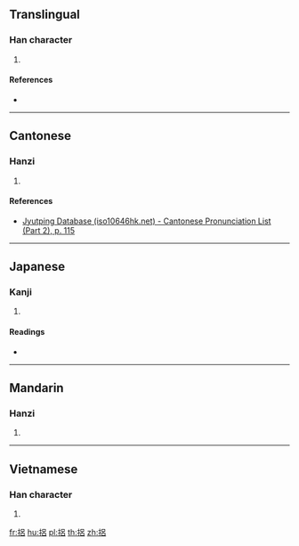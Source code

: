 {{character info/new}}
==Translingual==

===Han character===
{{Han char|rn=64|rad=手|as=07|sn=10|four=|canj=QRHR,QRR|ids=⿰扌吕}}

# {{defn|Han|sort=手07}}

====References====
* {{Han ref|kx=0434.241|dkj=12172|hdz=31883.030|uh=635B|ud=25435}}

----

==Cantonese==

===Hanzi===
{{yue-hanzi|jyut=[[leoi5]]|y=leui5}}

# {{defn|lang=yue|sort=手07}}

====References====
* [http://www.iso10646hk.net/jp/document/download.jsp Jyutping Database (iso10646hk.net) - Cantonese Pronunciation List (Part 2), p. 115]

----

==Japanese==

===Kanji===
{{ja-kanji|grade=|rs=手07}}

# {{defn|lang=ja|sort=手07}}

====Readings====
* {{ja-readings|on=[[りょ]] (ryo)|kun=[[とも]] (tomo)}}

----

==Mandarin==

===Hanzi===
{{cmn-hanzi|pin=[[lǚ]] ([[lü3]])|wg=lü<sup>3</sup>}}

# {{defn|lang=cmn|sort=手07}}

----

==Vietnamese==

===Han character===
{{vi-hantu|trã|rs=手07}}

# {{defn|lang=vi|sort=手07}}

[[fr:捛]]
[[hu:捛]]
[[pl:捛]]
[[th:捛]]
[[zh:捛]]